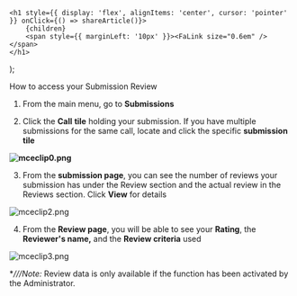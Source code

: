 

    <h1 style={{ display: 'flex', alignItems: 'center', cursor: 'pointer' }} onClick={() => shareArticle()}>
        {children} 
        <span style={{ marginLeft: '10px' }}><FaLink size="0.6em" /></span>
    </h1>
);

<ToastContainer />

<ClickableTitle>How to access your Submission Review</ClickableTitle>




1. From the main menu, go to **Submissions**


2. Click the **Call** **tile** holding your submission. If you have multiple submissions for the same call, locate and click the specific **submission tile**


**![mceclip0.png](../../../resources/article-images/13801929658643-How-to-access-your-Submission-Review_1.png)**


3. From the **submission page**, you can see the number of reviews your submission has under the Review section and the actual review in the Reviews section. Click **View** for details


![mceclip2.png](../../../resources/article-images/13801929658643-How-to-access-your-Submission-Review_2.png)


4. From the **Review page**, you will be able to see your **Rating**, the **Reviewer's name,** and the **Review criteria** used


![mceclip3.png](../../../resources/article-images/13801929658643-How-to-access-your-Submission-Review_3.png)


**/*/*/*Note:** Review data is only available if the function has been activated by the Administrator. 




